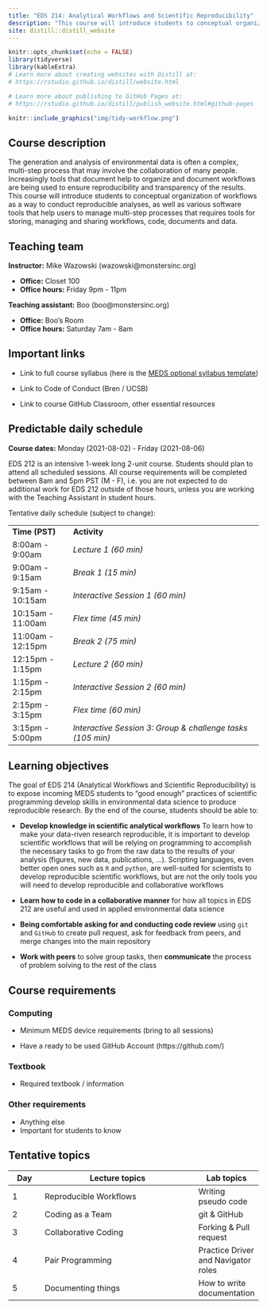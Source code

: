 ```yaml
---
title: "EDS 214: Analytical Workflows and Scientific Reproducibility"
description: "This course will introduce students to conceptual organization of workflows as a way to conduct reproducible analyses"
site: distill::distill_website
---
```


```r
knitr::opts_chunk$set(echo = FALSE)
library(tidyverse)
library(kableExtra)
# Learn more about creating websites with Distill at:
# https://rstudio.github.io/distill/website.html

# Learn more about publishing to GitHub Pages at:
# https://rstudio.github.io/distill/publish_website.html#github-pages

```

```r

knitr::include_graphics("img/tidy-workflow.png")
```


## Course description

The generation and analysis of environmental data is often a complex, multi-step process that may involve the collaboration of many people. Increasingly tools that document help to organize and document workflows are being used to ensure reproducibility and transparency of the results. This course will introduce students to conceptual organization of workflows as a way to conduct reproducible analyses, as well as various software tools that help users to manage multi-step processes that requires tools for storing, managing and sharing workflows, code, documents and data.

## Teaching team

**Instructor:** Mike Wazowski (wazowski\@monstersinc.org)

-   **Office:** Closet 100
-   **Office hours:** Friday 9pm - 11pm

**Teaching assistant:** Boo (boo\@monstersinc.org)

-   **Office:** Boo's Room
-   **Office hours:** Saturday 7am - 8am

## Important links

-   Link to full course syllabus (here is the [MEDS optional syllabus template](https://docs.google.com/document/d/1b2CElvwKk-haEA1axY5KvTEBbiSPUf7dIRUNX7gCI6w/edit?usp=sharing))

-   Link to Code of Conduct (Bren / UCSB)

-   Link to course GitHub Classroom, other essential resources


## Predictable daily schedule

**Course dates:** Monday (2021-08-02) - Friday (2021-08-06)

EDS 212 is an intensive 1-week long 2-unit course. Students should plan to attend all scheduled sessions. All course requirements will be completed between 8am and 5pm PST (M - F), i.e. you are not expected to do additional work for EDS 212 outside of those hours, unless you are working with the Teaching Assistant in student hours.

Tentative daily schedule (subject to change):

|                   |                                                            |
|-------------------|------------------------------------------------------------|
| **Time (PST)**    | **Activity**                                               |
| 8:00am - 9:00am   | *Lecture 1 (60 min)*                                       |
| 9:00am - 9:15am   | *Break 1 (15 min)*                                         |
| 9:15am - 10:15am  | *Interactive Session 1 (60 min)*                           |
| 10:15am - 11:00am | *Flex time (45 min)*                                       |
| 11:00am - 12:15pm | *Break 2 (75 min)*                                         |
| 12:15pm - 1:15pm  | *Lecture 2 (60 min)*                                       |
| 1:15pm - 2:15pm   | *Interactive Session 2 (60 min)*                           |
| 2:15pm - 3:15pm   | *Flex time (60 min)*                                       |
| 3:15pm - 5:00pm   | *Interactive Session 3: Group & challenge tasks (105 min)* |


## Learning objectives

The goal of EDS 214 (Analytical Workflows and Scientific Reproducibility) is to expose incoming MEDS students to "good enough" practices of scientific programming develop skills in environmental data science to produce reproducible research. By the end of the course, students should be able to: 

-   **Develop knowledge in scientific analytical workflows** To learn how to make your data-riven research reproducible, it is important to develop scientific workflows that will be relying on programming to accomplish the necessary tasks to go from the raw data to the results  of your analysis (figures, new data, publications, ...). Scripting languages, even better open ones such as `R` and `python`, are well-suited for scientists to develop reproducible scientific workflows, but are not the only tools you will need to develop reproducible and collaborative workflows

-   **Learn how to code in a collaborative manner** for how all topics in EDS 212 are useful and used in applied environmental data science

-   **Being comfortable asking for and conducting code review** using `git` and `GitHub` to create pull request, ask for feedback from peers, and merge changes into the main repository

-   **Work with peers** to solve group tasks, then **communicate** the process of problem solving to the rest of the class


## Course requirements

### Computing

- Minimum MEDS device requirements (bring to all sessions)

- Have a ready to be used GitHub Account (https://github.com/) 


### Textbook

-   Required textbook / information

### Other requirements

-   Anything else
-   Important for students to know

## Tentative topics

| Day   | Lecture topics                  | Lab topics |
|-------|--------------------------------|------------|
| 1     | Reproducible Workflows         | Writing pseudo code     |
| 2    | Coding as a Team               | git & GitHub      |
| 3     | Collaborative Coding           | Forking & Pull request   |
| 4     | Pair Programming               | Practice Driver and Navigator roles   |
| 5     | Documenting things             | How to write documentation   |

